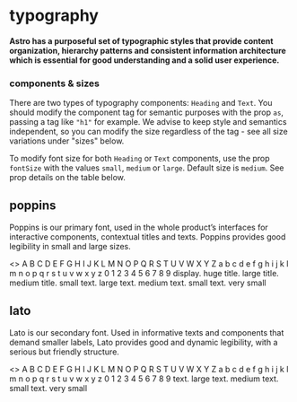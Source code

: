
<Meta title="/typography" />

# typography

#### Astro has a purposeful set of typographic styles that provide content organization, hierarchy patterns and consistent information architecture which is essential for good understanding and a solid user experience.

### components & sizes

There are two types of typography components: `Heading` and `Text`. You should modify the component tag for semantic purposes with the prop `as`, passing a tag like `"h1"` for example. We advise to keep style and semantics independent, so you can modify the size regardless of the tag - see all size variations under "sizes" below.

To modify font size for both `Heading` or `Text` components, use the prop `fontSize` with the values `small`, `medium` or `large`. Default size is `medium`. See prop details on the table below.

## poppins

Poppins is our primary font, used in the whole product’s interfaces for interactive components, contextual titles and texts. Poppins provides good legibility in small and large sizes.

<Preview>
  <Story name="poppins">
    <>
      <Heading fontSize="small">A B C D E F G H I J K L M N O P Q R S T U V W X Y Z</Heading>
      <Heading fontSize="small">a b c d e f g h i j k l m n o p q r s t u v w x y z</Heading>
      <Heading fontSize="small">0 1 2 3 4 5 6 7 8 9</Heading>
      <PreviewDivider />
      <Heading fontSize="huge">display. huge</Heading>
      <PreviewDivider />
      <Heading fontSize="large">title. large</Heading>
      <Heading fontSize="medium">title. medium</Heading>
      <Heading fontSize="small">title. small</Heading>
      <PreviewDivider />
      <Text fontSize="large">text. large</Text>
      <Text fontSize="medium">text. medium</Text>
      <Text fontSize="small">text. small</Text>
      <Text fontSize="verySmall">text. very small</Text>
    </>
  </Story>
</Preview>

## lato

Lato is our secondary font. Used in informative texts and components that demand smaller labels, Lato provides good and dynamic legibility, with a serious but friendly structure.

<Preview>
  <Story name="lato">
    <>
      <Text fontSize="large" font="secondary">
        A B C D E F G H I J K L M N O P Q R S T U V W X Y Z
      </Text>
      <Text fontSize="large" font="secondary">
        a b c d e f g h i j k l m n o p q r s t u v w x y z
      </Text>
      <Text fontSize="large" font="secondary">
        0 1 2 3 4 5 6 7 8 9
      </Text>
      <PreviewDivider />
      <Text fontSize="large" font="secondary">
        text. large
      </Text>
      <Text fontSize="medium" font="secondary">
        text. medium
      </Text>
      <Text fontSize="small" font="secondary">
        text. small
      </Text>
      <Text fontSize="verySmall" font="secondary">
        text. very small
      </Text>
    </>
  </Story>
</Preview>

